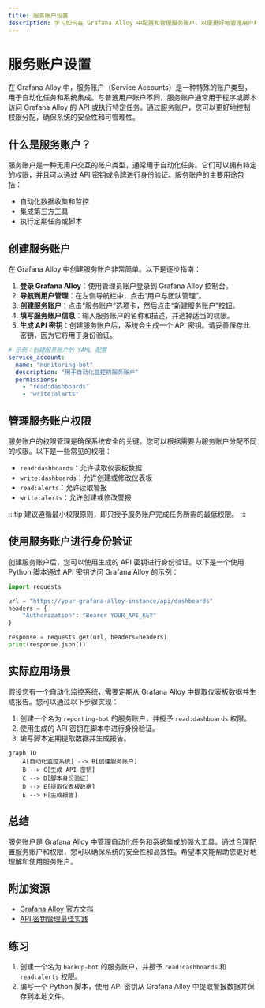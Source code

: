 ```yaml
---
title: 服务账户设置
description: 学习如何在 Grafana Alloy 中配置和管理服务账户，以便更好地管理用户和团队权限。
---
```


# 服务账户设置

在 Grafana Alloy 中，服务账户（Service Accounts）是一种特殊的账户类型，用于自动化任务和系统集成。与普通用户账户不同，服务账户通常用于程序或脚本访问 Grafana Alloy 的 API 或执行特定任务。通过服务账户，您可以更好地控制权限分配，确保系统的安全性和可管理性。

## 什么是服务账户？

服务账户是一种无用户交互的账户类型，通常用于自动化任务。它们可以拥有特定的权限，并且可以通过 API 密钥或令牌进行身份验证。服务账户的主要用途包括：

- 自动化数据收集和监控
- 集成第三方工具
- 执行定期任务或脚本

## 创建服务账户

在 Grafana Alloy 中创建服务账户非常简单。以下是逐步指南：

1. **登录 Grafana Alloy**：使用管理员账户登录到 Grafana Alloy 控制台。
2. **导航到用户管理**：在左侧导航栏中，点击“用户与团队管理”。
3. **创建服务账户**：点击“服务账户”选项卡，然后点击“新建服务账户”按钮。
4. **填写服务账户信息**：输入服务账户的名称和描述，并选择适当的权限。
5. **生成 API 密钥**：创建服务账户后，系统会生成一个 API 密钥。请妥善保存此密钥，因为它将用于身份验证。

```yaml
# 示例：创建服务账户的 YAML 配置
service_account:
  name: "monitoring-bot"
  description: "用于自动化监控的服务账户"
  permissions:
    - "read:dashboards"
    - "write:alerts"
```

## 管理服务账户权限

服务账户的权限管理是确保系统安全的关键。您可以根据需要为服务账户分配不同的权限。以下是一些常见的权限：

- `read:dashboards`：允许读取仪表板数据
- `write:dashboards`：允许创建或修改仪表板
- `read:alerts`：允许读取警报
- `write:alerts`：允许创建或修改警报

:::tip
建议遵循最小权限原则，即只授予服务账户完成任务所需的最低权限。
:::

## 使用服务账户进行身份验证

创建服务账户后，您可以使用生成的 API 密钥进行身份验证。以下是一个使用 Python 脚本通过 API 密钥访问 Grafana Alloy 的示例：

```python
import requests

url = "https://your-grafana-alloy-instance/api/dashboards"
headers = {
    "Authorization": "Bearer YOUR_API_KEY"
}

response = requests.get(url, headers=headers)
print(response.json())
```

## 实际应用场景

假设您有一个自动化监控系统，需要定期从 Grafana Alloy 中提取仪表板数据并生成报告。您可以通过以下步骤实现：

1. 创建一个名为 `reporting-bot` 的服务账户，并授予 `read:dashboards` 权限。
2. 使用生成的 API 密钥在脚本中进行身份验证。
3. 编写脚本定期提取数据并生成报告。

```mermaid
graph TD
    A[自动化监控系统] --> B[创建服务账户]
    B --> C[生成 API 密钥]
    C --> D[脚本身份验证]
    D --> E[提取仪表板数据]
    E --> F[生成报告]
```

## 总结

服务账户是 Grafana Alloy 中管理自动化任务和系统集成的强大工具。通过合理配置服务账户和权限，您可以确保系统的安全性和高效性。希望本文能帮助您更好地理解和使用服务账户。

## 附加资源

- [Grafana Alloy 官方文档](https://grafana.com/docs/alloy/latest/)
- [API 密钥管理最佳实践](https://grafana.com/docs/grafana/latest/administration/api-keys/)

## 练习

1. 创建一个名为 `backup-bot` 的服务账户，并授予 `read:dashboards` 和 `read:alerts` 权限。
2. 编写一个 Python 脚本，使用 API 密钥从 Grafana Alloy 中提取警报数据并保存到本地文件。